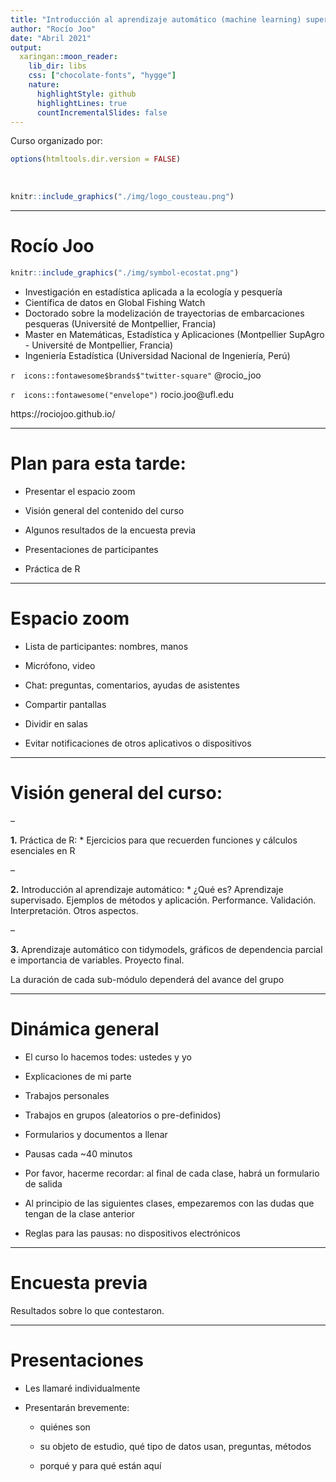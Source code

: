 ```yaml
---
title: "Introducción al aprendizaje automático (machine learning) supervisado en ecología"
author: "Rocío Joo"
date: "Abril 2021"
output:
  xaringan::moon_reader:
    lib_dir: libs
    css: ["chocolate-fonts", "hygge"]
    nature:
      highlightStyle: github
      highlightLines: true
      countIncrementalSlides: false
---
```


Curso organizado por:

```r
options(htmltools.dir.version = FALSE)
```

<br>

```r
knitr::include_graphics("./img/logo_cousteau.png")
```

---

# Rocío Joo

```r
knitr::include_graphics("./img/symbol-ecostat.png")
```

 * Investigación en estadística aplicada a la ecología y pesquería
 * Científica de datos en Global Fishing Watch
 * Doctorado sobre la modelización de trayectorias de embarcaciones pesqueras (Université de Montpellier, Francia)
 * Master en Matemáticas, Estadística y Aplicaciones (Montpellier SupAgro - Université de Montpellier, Francia)
 * Ingeniería Estadística (Universidad Nacional de Ingeniería, Perú)
 
`r  icons::fontawesome$brands$"twitter-square"`  @rocio_joo

`r  icons::fontawesome("envelope")`  rocio.joo@ufl.edu

https://rociojoo.github.io/

---

# Plan para esta tarde:

* Presentar el espacio zoom

* Visión general del contenido del curso

* Algunos resultados de la encuesta previa

* Presentaciones de participantes

* Práctica de R

---

# Espacio zoom

* Lista de participantes: nombres, manos

* Micrófono, video

* Chat: preguntas, comentarios, ayudas de asistentes

* Compartir pantallas

* Dividir en salas

* Evitar notificaciones de otros aplicativos o dispositivos

---

# Visión general del curso:

--

**1.** Práctica de R: 
  * Ejercicios para que recuerden funciones y cálculos esenciales en R

--

**2.** Introducción al aprendizaje automático: 
  * ¿Qué es? Aprendizaje supervisado. Ejemplos de métodos y aplicación. 
  Performance. Validación. Interpretación. Otros aspectos.

--

**3.** Aprendizaje automático con tidymodels, gráficos de dependencia parcial e
importancia de variables. Proyecto final.


La duración de cada sub-módulo dependerá del avance del grupo

---

# Dinámica general

* El curso lo hacemos todes: ustedes y yo

* Explicaciones de mi parte

* Trabajos personales

* Trabajos en grupos (aleatorios o pre-definidos)

* Formularios y documentos a llenar

* Pausas cada ~40 minutos

* Por favor, hacerme recordar: al final de cada clase, habrá un formulario de salida

* Al principio de las siguientes clases, empezaremos con las dudas que tengan de la clase anterior

* Reglas para las pausas: no dispositivos electrónicos


---

# Encuesta previa

Resultados sobre lo que contestaron. 

---

# Presentaciones

* Les llamaré individualmente

* Presentarán brevemente: 

    * quiénes son 
    
    * su objeto de estudio, qué tipo de datos usan, preguntas, métodos
    
    * porqué y para qué están aquí

